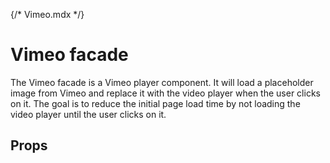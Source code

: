 {/* Vimeo.mdx */}


<Meta of={Vimeo} />

# Vimeo facade

The Vimeo facade is a Vimeo player component.
It will load a placeholder image from Vimeo and replace it with the video player when the user clicks on it.
The goal is to reduce the initial page load time by not loading the video player until the user clicks on it.

<Primary />

## Props

<Controls />
